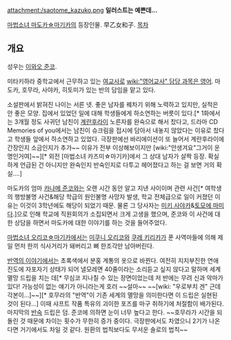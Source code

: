 attachment:/saotome_kazuko.png
'''일러스트는 예쁜데...'''

[[마법소녀 마도카☆마기카]]의 등장인물. 早乙女和子.
[[목차]]
== 개요 ==
성우는 [[이와오 준코]].

미타키하라 중학교에서 근무하고 있는 [[여교사]]로 [[wiki:"영어교사" 담당 과목은 영어]]. 마도카, 호무라, 사야카, 히토미가 있는 반의 담임을 맡고 있다. 

소설판에서 밝혀진 나이는 서른 넷. 좋은 남자를 꿰차기 위해 노력하고 있지만, 실적은 안 좋은 모양. 집에서 있었던 일에 대해 학생들에게 하소연하는 버릇이 있다.[* 1화에서는 3개월 정도 사귀던 남친이 [[계란후라이]] 노른자를 완숙으로 해서 찼다고, 드라마 CD Memories of you에서는 남친이 슈크림을 접시에 담아서 내놓지 않았다는 이유로 찼다고 학생들 앞에서 하소연하고 있었다. 극장판에선 바리에이션이 또 늘어서 계란후라이에 간장인지 소금인지가 추가~~ 이유가 전부 이상해보이지만 [wiki:"안생겨요"그거이 운명인거여]~~][* 외전 [마법소녀 카즈미☆마기카]에서 그 상대 남자가 살짝 등장. 확실하게 언급된 건 아니지만 완숙인지 반숙인지로 다투고 헤어졌다고 하는 걸 보면 거의 확실….]

마도카의 엄마 [[카나메 준코]]와는 오랜 시간 동안 알고 지낸 사이이며 관련 사건[* 여학생의 행방불명 사건&해당 학급의 원인불명 사망자 발생, 학교 전체급으로 일이 커졌던 이유는 이것이 3학년에도 해당이 되었기 때문. 물론 그 당사자는 [[미키 사야카]]&[[토모에 마미]]다.]으로 인해 학교에 직원회의가 소집되면서 크게 고생을 했으며, 준코와 이 사건에 대한 상담을 하면서 마도카에 대한 이야기를 하는 것을 들어주었다.

[[마법소녀 오리코☆마기카]]에서는 [[미쿠니 오리코]]와 [[쿠레 키리카]]가 푼 사역마들에 의해 제일 먼저 한끼 식사거리가 돼버리고 뼈 한조각만 남아버린다.

[[반역의 이야기]]에서는 초록색에서 분홍 계통의 옷으로 바뀐다. 여전히 지지부진한 연애 진도에 자포자기 상태가 되어 낼모레면 40줄이라는 소리듣고 싶지 않다고 말하며 세계멸망 드립을 치는 데[* 무심코 지나칠 수 있는 장면이었는데 저 반에는 무려 신과 악마가 있다! 가능성이 없는 얘기가 아니라는게 호러 ~~설마~~ ~~[wiki: "우로부치 겐" 근데 각본이...]~~][* 호무라의 "반역"이 기존 세계의 멸망을 의미한다면 이 드립은 실현된 것이 된다...] 이때 샤프트 작품 특유의 괴이한 포즈를 마구 취하기에 처절함이 배가된다. 마지막의 [[반숙]] 드립은 덤. 
준코에 의하면 눈이 너무 높다고 한다. ~~호무라가 시간을 되돌린 것 때문에 차이는 횟수가 무한히 증가 중이다. 극장판에서도 차였으니 2기가 나온다면 거기에서도 차일 것 같다. 원환의 법칙보다도 무서운 솔로의 법칙~~
